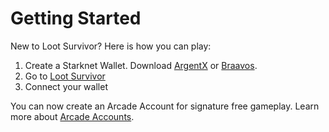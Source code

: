 # Getting Started

New to Loot Survivor? Here is how you can play:

1. Create a Starknet Wallet. Download [ArgentX](https://www.argent.xyz/argent-x/) or [Braavos](https://braavos.app/).
2. Go to [Loot Survivor](https://survivor.realms.world/)
3. Connect your wallet

You can now create an Arcade Account for signature free gameplay. Learn more about [Arcade Accounts](/arcadeaccounts).

